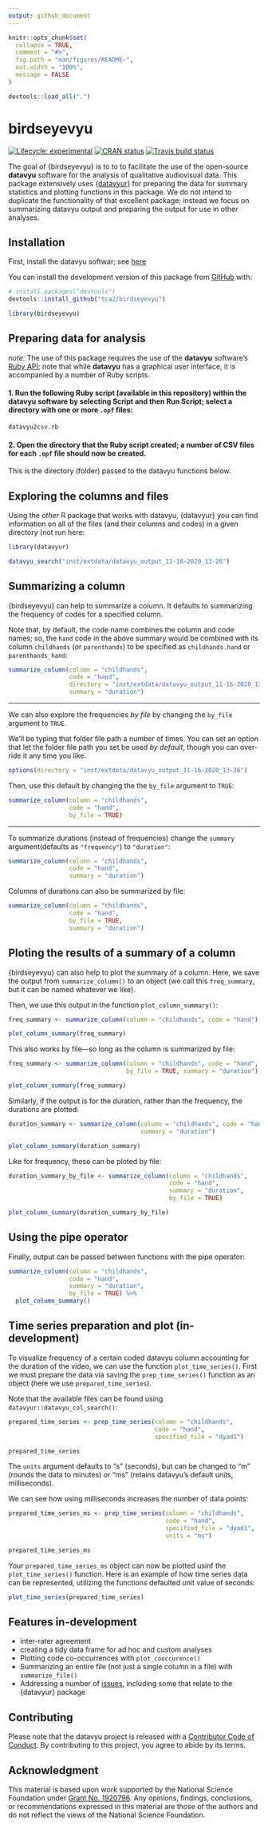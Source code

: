 ```yaml
---
output: github_document
---
```


<!-- README.md is generated from README.Rmd. Please edit that file -->

```r
knitr::opts_chunk$set(
  collapse = TRUE,
  comment = "#>",
  fig.path = "man/figures/README-",
  out.width = "100%",
  message = FALSE
)

devtools::load_all(".")
```

# birdseyevyu

<!-- badges: start -->
[![Lifecycle: experimental](https://img.shields.io/badge/lifecycle-experimental-orange.svg)](https://www.tidyverse.org/lifecycle/#experimental)
[![CRAN status](https://www.r-pkg.org/badges/version/datavyu)](https://CRAN.R-project.org/package=datavyu)
[![Travis build status](https://travis-ci.com/tca2/datavyu.svg?branch=master)](https://travis-ci.com/tca2/datavyu)
<!-- badges: end -->

The goal of {birdseyevyu} is to to  to facilitate the use of the open-source **datavyu** software for the analysis of qualitative audiovisual data. This package extensively uses [{datavyur}](https://github.com/iamamutt/datavyu) for preparing the data for summary statistics and plotting functions in this package. We do not intend to duplicate the functionality of that excellent package; instead we focus on summarizing datavyu output and preparing the output for use in other analyses.

## Installation

First, install the datavyu softwar; see [here](https://datavyu.org/download.html)

You can install the development version of this package from [GitHub](https://github.com/) with:

``` r
# install.packages("devtools")
devtools::install_github("tca2/birdseyevyu")
```

```r
library(birdseyevyu)
```

## Preparing data for analysis

*note*: The use of this package requires the use of the **datavyu** software's [Ruby API](https://datavyu.org/user-guide/api.html); note that while **datavyu** has a graphical user interface, it is accompanied by a number of Ruby scripts.

#### 1. Run the following Ruby script (available in this repository) within the datavyu software by selecting Script and then Run Script; select a directory with one or more `.opf` files:

`datavyu2csv.rb`

<!-- I ran this on the Empirical Analyses folder to generate a bunch of data -->

#### 2. Open the directory that the Ruby script created; a number of CSV files for each `.opf` file should now be created.

This is the directory (folder) passed to the datavyu functions below.

## Exploring the columns and files

Using the _other_ R package that works with datavyu, {datavyur} you can find information on all of the files (and their columns and codes) in a given directory (not run here:

```r
library(datavyur)

datavyu_search("inst/extdata/datavyu_output_11-16-2020_13-26")
```

## Summarizing a column

{birdseyevyu} can help to summarize a column. It defaults to summarizing 
the frequency of codes for a specified column.

Note that, by default, the code name combines the column and code names; so, the `hand` code in the above summary would be combined with its column `childhands` (or `parenthands`) to be specified as `childhands.hand` or `parenthands_hand`:

```r
summarize_column(column = "childhands",
                 code = "hand",
                 directory = "inst/extdata/datavyu_output_11-16-2020_13-26",
                 summary = "duration")
```

---

We can also explore the frequencies *by file* by changing the `by_file` argument to 
`TRUE`.

We'll be typing that folder file path a number of times.  You can set an option 
that let the folder file path you set be used *by default*, though
you can over-ride it any time you like.

```r
options(directory = "inst/extdata/datavyu_output_11-16-2020_13-26")
```

Then, use this default by changing the the `by_file` argument to `TRUE`: 

```r
summarize_column(column = "childhands",
                 code = "hand",
                 by_file = TRUE)
```

---

To summarize durations (instead of frequencies) change the `summary` argument(defaults as `"frequency"`) to `"duration"`:

```r
summarize_column(column = "childhands",
                 code = "hand",
                 summary = "duration")
```

Columns of durations can also be summarized by file:

```r
summarize_column(column = "childhands",
                 code = "hand",
                 by_file = TRUE,
                 summary = "duration")
```

## Ploting the results of a summary of a column

{birdseyevyu} can also help to plot the summary of a column. Here, we save the output
from `summarize_column()` to an object (we call this `freq_summary`, but it can 
be named whatever we like). 

Then, we use this output in the function `plot_column_summary()`:

```r
freq_summary <- summarize_column(column = "childhands", code = "hand")

plot_column_summary(freq_summary)
```

This also works by file---so long as the column is summarized by file:

```r
freq_summary <- summarize_column(column = "childhands", code = "hand",
                                 by_file = TRUE, summary = "duration")

plot_column_summary(freq_summary)
```

Similarly, if the output is for the duration, rather than the frequency, the durations are plotted:

```r
duration_summary <- summarize_column(column = "childhands", code = "hand",
                                     summary = "duration")

plot_column_summary(duration_summary)
```

Like for frequency, these can be ploted by file:

```r
duration_summary_by_file <- summarize_column(column = "childhands", 
                                             code = "hand",
                                             summary = "duration",
                                             by_file = TRUE)

plot_column_summary(duration_summary_by_file)
```

## Using the pipe operator

Finally, output can be passed between functions with the pipe operator:

```r
summarize_column(column = "childhands", 
                 code = "hand",
                 summary = "duration",
                 by_file = TRUE) %>% 
  plot_column_summary()
```

## Time series preparation and plot (in-development)

To visualize frequency of a certain coded datavyu column accounting for the duration of the video, we can use the function `plot_time_series()`. First we must prepare the data via saving the `prep_time_series()` function as an object (here we use `prepared_time_series`).

Note that the available files can be found using `datavyur::datavyu_col_search()`:

```r
prepared_time_series <- prep_time_series(column = "childhands",
                                         code = "hand",
                                         specified_file = "dyad1")

prepared_time_series
```

The `units` argument defaults to "s" (seconds), but can be changed to "m" (rounds the data to minutes) 
or "ms" (retains datavyu's default units, milliseconds).

We can see how using milliseconds increases the number of data points:

```r
prepared_time_series_ms <- prep_time_series(column = "childhands",
                                            code = "hand",
                                            specified_file = "dyad1",
                                            units = "ms")

prepared_time_series_ms
```
Your `prepared_time_series_ms` object can now be plotted usinf the `plot_time_series()` function.  Here is an example of how time series data can be represented, utilizing the functions defaulted unit value of seconds:

```r
plot_time_series(prepared_time_series)
```

## Features in-development

- inter-rater agreement
- creating a tidy data frame for ad hoc and custom analyses
- Plotting code co-occurrences with `plot_cooccurence()`
- Summarizing an entire file (not just a single column in a file) with `summarize_file()`
- Addressing a number of [issues](https://github.com/tca2/datavyu/issues), including some that relate to the {datavyur} package

## Contributing

Please note that the datavyu project is released with a [Contributor Code of Conduct](https://contributor-covenant.org/version/2/0/CODE_OF_CONDUCT.html). By contributing to this project, you agree to abide by its terms.

## Acknowledgment

This material is based upon work supported by the National Science Foundation under [Grant No. 1920796](https://www.nsf.gov/awardsearch/showAward?AWD_ID=1920796&HistoricalAwards=false). Any opinions, findings, conclusions, or recommendations expressed in this material are those of the authors and do not reflect the views of the National Science Foundation.
